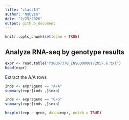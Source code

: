 ```yaml
---
title: "class14"
author: "Nguyen"
date: "2/25/2020"
output: github_document
---
```


```r
knitr::opts_chunk$set(echo = TRUE)
```

## Analyze RNA-seq by genotype results

```r
expr <- read.table("rs8067378_ENSG00000172057.6.txt")
head(expr)
```





Extract the A/A rows
```r
inds <- expr$geno == "A/A"
summary(expr[inds ,]$exp)
```

```r
inds <- expr$geno == "G/G"
summary(expr[inds ,]$exp)
```

```r
boxplot(exp ~ geno, data=expr, notch = TRUE)
```





